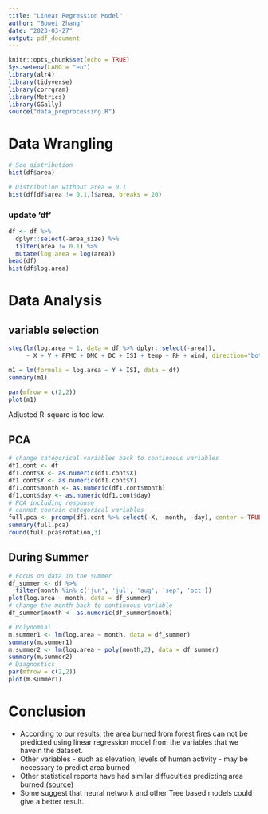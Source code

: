 ```yaml
---
title: "Linear Regression Model"
author: "Bowei Zhang"
date: "2023-03-27"
output: pdf_document
---
```


```r
knitr::opts_chunk$set(echo = TRUE)
Sys.setenv(LANG = "en")
library(alr4)
library(tidyverse)
library(corrgram)
library(Metrics)
library(GGally)
source("data_preprocessing.R")
```

# Data Wrangling 
```r
# See distribution
hist(df$area)
```
```r
# Distribution without area = 0.1
hist(df[df$area != 0.1,]$area, breaks = 20)
```
### update 'df'
```r
df <- df %>%
  dplyr::select(-area_size) %>%
  filter(area != 0.1) %>%
  mutate(log.area = log(area))
head(df)
hist(df$log.area)
```
# Data Analysis

## variable selection
```r
step(lm(log.area ~ 1, data = df %>% dplyr::select(-area)), 
     ~ X + Y + FFMC + DMC + DC + ISI + temp + RH + wind, direction="both", trace = 0)
```
```r
m1 = lm(formula = log.area ~ Y + ISI, data = df)
summary(m1)
```
```r
par(mfrow = c(2,2))
plot(m1)
```
Adjusted R-square is too low.

## PCA
```r
# change categorical variables back to continuous variables
df1.cont <- df
df1.cont$X <- as.numeric(df1.cont$X)
df1.cont$Y <- as.numeric(df1.cont$Y)
df1.cont$month <- as.numeric(df1.cont$month)
df1.cont$day <- as.numeric(df1.cont$day)
# PCA including response
# cannot contain categorical variables
full.pca <- prcomp(df1.cont %>% select(-X, -month, -day), center = TRUE, scale. = TRUE) 
summary(full.pca)
round(full.pca$rotation,3)
```
## During Summer
```r
# Focus on data in the summer
df_summer <- df %>%
  filter(month %in% c('jun', 'jul', 'aug', 'sep', 'oct'))
plot(log.area ~ month, data = df_summer)
# change the month back to continuous variable
df_summer$month <- as.numeric(df_summer$month)
```
```r
# Polynomial  
m.summer1 <- lm(log.area ~ month, data = df_summer)
summary(m.summer1)
m.summer2 <- lm(log.area ~ poly(month,2), data = df_summer)
summary(m.summer2)
# Diagnostics
par(mfrow = c(2,2))
plot(m.summer1)
```

# Conclusion 
* According to our results, the area burned from forest fires can not be predicted using linear regression model from the variables that we havein the dataset.
* Other variables - such as elevation, levels of human activity - may be necessary to predict area burned
* Other statistical reports have had similar diffuculties predicting area burned.[(source)](https://www.kaggle.com/code/psvishnu/forestfire-impact-prediction-stats-and-ml/notebook)
* Some suggest that neural network and other Tree based models could give a better result.